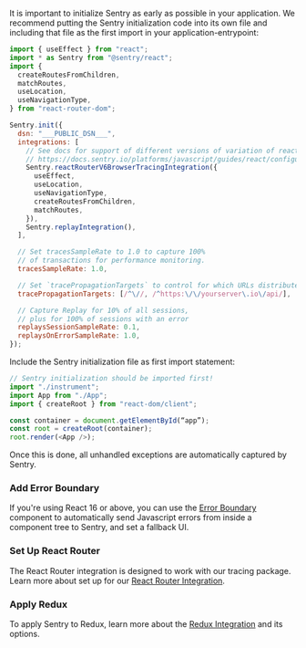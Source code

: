 It is important to initialize Sentry as early as possible in your application. We recommend putting the Sentry initialization code into its own file and including that file as the first import in your application-entrypoint:

<SignInNote />

```javascript {filename:instrument.js}
import { useEffect } from "react";
import * as Sentry from "@sentry/react";
import {
  createRoutesFromChildren,
  matchRoutes,
  useLocation,
  useNavigationType,
} from "react-router-dom";

Sentry.init({
  dsn: "___PUBLIC_DSN___",
  integrations: [
    // See docs for support of different versions of variation of react router
    // https://docs.sentry.io/platforms/javascript/guides/react/configuration/integrations/react-router/
    Sentry.reactRouterV6BrowserTracingIntegration({
      useEffect,
      useLocation,
      useNavigationType,
      createRoutesFromChildren,
      matchRoutes,
    }),
    Sentry.replayIntegration(),
  ],

  // Set tracesSampleRate to 1.0 to capture 100%
  // of transactions for performance monitoring.
  tracesSampleRate: 1.0,

  // Set `tracePropagationTargets` to control for which URLs distributed tracing should be enabled
  tracePropagationTargets: [/^\//, /^https:\/\/yourserver\.io\/api/],

  // Capture Replay for 10% of all sessions,
  // plus for 100% of sessions with an error
  replaysSessionSampleRate: 0.1,
  replaysOnErrorSampleRate: 1.0,
});
```

Include the Sentry initialization file as first import statement:

```javascript
// Sentry initialization should be imported first!
import "./instrument";
import App from "./App";
import { createRoot } from "react-dom/client";

const container = document.getElementById(“app”);
const root = createRoot(container);
root.render(<App />);
```

Once this is done, all unhandled exceptions are automatically captured by Sentry.

### Add Error Boundary

If you're using React 16 or above, you can use the [Error Boundary](features/error-boundary/) component to automatically send Javascript errors from inside a component tree to Sentry, and set a fallback UI.

### Set Up React Router

The React Router integration is designed to work with our tracing package. Learn more about set up for our [React Router Integration](configuration/integrations/react-router/).

### Apply Redux

To apply Sentry to Redux, learn more about the [Redux Integration](configuration/integrations/redux/) and its options.
